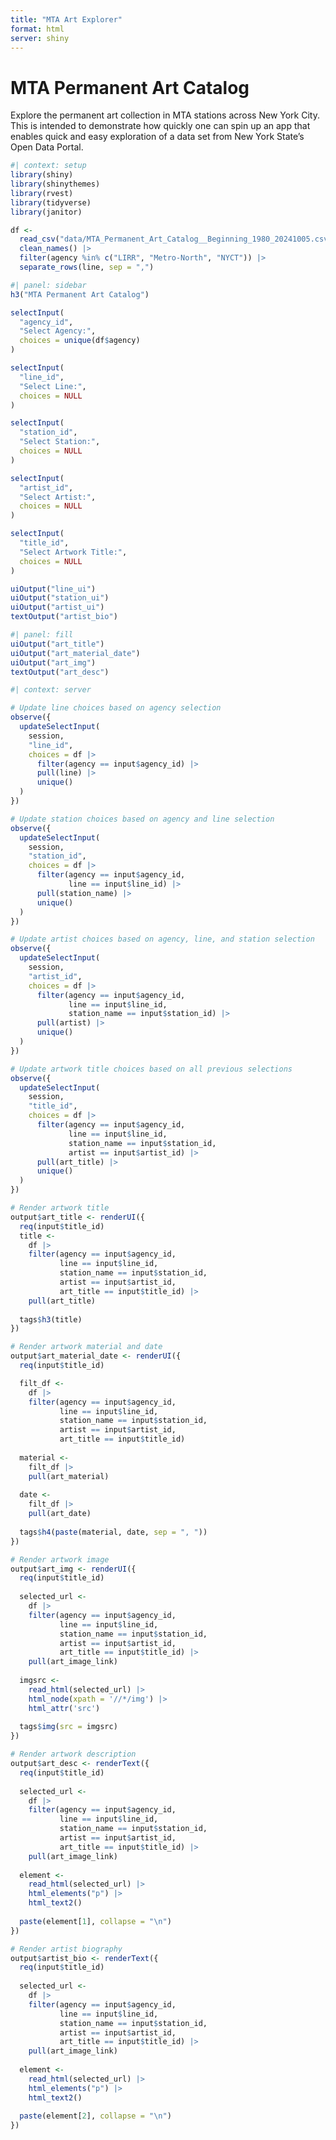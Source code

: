 ```yaml
---
title: "MTA Art Explorer"
format: html
server: shiny
---
```


# MTA Permanent Art Catalog

Explore the permanent art collection in MTA stations across New York City. This is intended to demonstrate how quickly one can spin up an app that enables quick and easy exploration of a data set from New York State's Open Data Portal.

```r
#| context: setup
library(shiny)
library(shinythemes)
library(rvest)
library(tidyverse)
library(janitor)

df <- 
  read_csv("data/MTA_Permanent_Art_Catalog__Beginning_1980_20241005.csv") |> 
  clean_names() |> 
  filter(agency %in% c("LIRR", "Metro-North", "NYCT")) |> 
  separate_rows(line, sep = ",") 

```

```r
#| panel: sidebar
h3("MTA Permanent Art Catalog")

selectInput(
  "agency_id",
  "Select Agency:",
  choices = unique(df$agency)
)

selectInput(
  "line_id",
  "Select Line:",
  choices = NULL
)

selectInput(
  "station_id",
  "Select Station:",
  choices = NULL
)

selectInput(
  "artist_id",
  "Select Artist:",
  choices = NULL
)

selectInput(
  "title_id",
  "Select Artwork Title:",
  choices = NULL
)

uiOutput("line_ui")
uiOutput("station_ui")
uiOutput("artist_ui")
textOutput("artist_bio")
```

```r
#| panel: fill
uiOutput("art_title")
uiOutput("art_material_date")
uiOutput("art_img")
textOutput("art_desc")
```

```r
#| context: server

# Update line choices based on agency selection
observe({
  updateSelectInput(
    session,
    "line_id",
    choices = df |> 
      filter(agency == input$agency_id) |> 
      pull(line) |> 
      unique()
  )
})

# Update station choices based on agency and line selection
observe({
  updateSelectInput(
    session,
    "station_id",
    choices = df |> 
      filter(agency == input$agency_id,
             line == input$line_id) |> 
      pull(station_name) |> 
      unique()
  )
})

# Update artist choices based on agency, line, and station selection
observe({
  updateSelectInput(
    session,
    "artist_id",
    choices = df |> 
      filter(agency == input$agency_id,
             line == input$line_id,
             station_name == input$station_id) |> 
      pull(artist) |> 
      unique()
  )
})

# Update artwork title choices based on all previous selections
observe({
  updateSelectInput(
    session,
    "title_id",
    choices = df |> 
      filter(agency == input$agency_id,
             line == input$line_id,
             station_name == input$station_id,
             artist == input$artist_id) |> 
      pull(art_title) |> 
      unique()
  )
})

# Render artwork title
output$art_title <- renderUI({
  req(input$title_id)
  title <- 
    df |> 
    filter(agency == input$agency_id,
           line == input$line_id,
           station_name == input$station_id,
           artist == input$artist_id,
           art_title == input$title_id) |> 
    pull(art_title)
  
  tags$h3(title)
})

# Render artwork material and date
output$art_material_date <- renderUI({
  req(input$title_id)

  filt_df <- 
    df |> 
    filter(agency == input$agency_id,
           line == input$line_id,
           station_name == input$station_id,
           artist == input$artist_id,
           art_title == input$title_id)
  
  material <- 
    filt_df |> 
    pull(art_material)
  
  date <- 
    filt_df |> 
    pull(art_date)
  
  tags$h4(paste(material, date, sep = ", "))
})

# Render artwork image
output$art_img <- renderUI({
  req(input$title_id)
  
  selected_url <- 
    df |> 
    filter(agency == input$agency_id,
           line == input$line_id,
           station_name == input$station_id,
           artist == input$artist_id,
           art_title == input$title_id) |> 
    pull(art_image_link)
  
  imgsrc <- 
    read_html(selected_url) |> 
    html_node(xpath = '//*/img') |> 
    html_attr('src')
  
  tags$img(src = imgsrc)
})

# Render artwork description
output$art_desc <- renderText({
  req(input$title_id)
  
  selected_url <- 
    df |> 
    filter(agency == input$agency_id,
           line == input$line_id,
           station_name == input$station_id,
           artist == input$artist_id,
           art_title == input$title_id) |> 
    pull(art_image_link)
  
  element <- 
    read_html(selected_url) |> 
    html_elements("p") |> 
    html_text2() 
  
  paste(element[1], collapse = "\n")
})

# Render artist biography
output$artist_bio <- renderText({
  req(input$title_id)
  
  selected_url <- 
    df |> 
    filter(agency == input$agency_id,
           line == input$line_id,
           station_name == input$station_id,
           artist == input$artist_id,
           art_title == input$title_id) |> 
    pull(art_image_link)
  
  element <- 
    read_html(selected_url) |> 
    html_elements("p") |> 
    html_text2() 
  
  paste(element[2], collapse = "\n")
})
```
